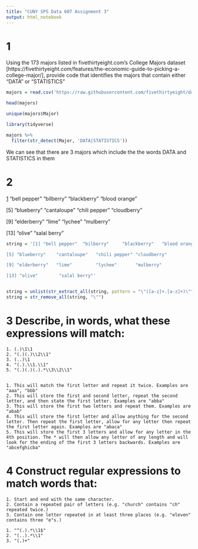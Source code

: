 ```yaml
---
title: "CUNY SPS Data 607 Assignment 3"
output: html_notebook
---
```


# 1
Using the 173 majors listed in fivethirtyeight.com’s College Majors dataset [https://fivethirtyeight.com/features/the-economic-guide-to-picking-a-college-major/], provide code that identifies the majors that contain either "DATA" or "STATISTICS"

```r
majors = read.csv('https://raw.githubusercontent.com/fivethirtyeight/data/master/college-majors/recent-grads.csv')

head(majors)
```
```r
unique(majors$Major)
```

```r
library(tidyverse)

majors %>%
  filter(str_detect(Major, 'DATA|STATISTICS'))
```
We can see that there are 3 majors which include the the words DATA and STATISTICS in them

# 2

[1] "bell pepper"  "bilberry"     "blackberry"   "blood orange"

[5] "blueberry"    "cantaloupe"   "chili pepper" "cloudberry"  

[9] "elderberry"   "lime"         "lychee"       "mulberry"    

[13] "olive"        "salal berry"


```r
string = '[1] "bell pepper"  "bilberry"     "blackberry"   "blood orange"

[5] "blueberry"    "cantaloupe"   "chili pepper" "cloudberry"  

[9] "elderberry"   "lime"         "lychee"       "mulberry"    

[13] "olive"        "salal berry"'


string = unlist(str_extract_all(string, pattern = "\"([a-z]+.[a-z]+)\""))
string = str_remove_all(string, "\"")
```


# 3 Describe, in words, what these expressions will match:

    1. (.)\1\1
    2. "(.)(.)\\2\\1"
    3. (..)\1
    4. "(.).\\1.\\1"
    5. "(.)(.)(.).*\\3\\2\\1"


    1. This will match the first letter and repeat it twice. Examples are "aaa", "bbb"
    2. This will store the first and second letter, repeat the second letter, and then state the first letter. Examples are "abba"
    3. This will store the first two letters and repeat them. Examples are "abab"
    4. This will store the first letter and allow anything for the second letter. Then repeat the first letter, allow for any letter then repeat the first letter again. Examples are "abaca"
    5. This will store the first 3 letters and allow for any letter in the 4th position. The * will then allow any letter of any length and will look for the ending of the first 3 letters backwards. Examples are "abcefghicba"

# 4 Construct regular expressions to match words that:

    1. Start and end with the same character.
    2. Contain a repeated pair of letters (e.g. "church" contains "ch" repeated twice.)
    3. Contain one letter repeated in at least three places (e.g. "eleven" contains three "e"s.)

    1. "^(.).*\\1$"
    2. "(..).*\\1"
    3. "(.)+"
